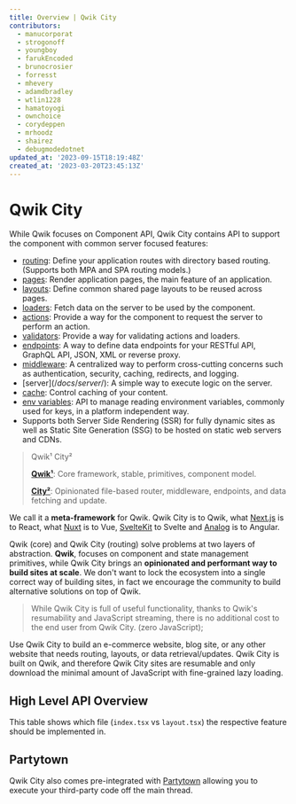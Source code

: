 ```yaml
---
title: Overview | Qwik City
contributors:
  - manucorporat
  - strogonoff
  - youngboy
  - farukEncoded
  - brunocrosier
  - forresst
  - mhevery
  - adamdbradley
  - wtlin1228
  - hamatoyogi
  - ownchoice
  - corydeppen
  - mrhoodz
  - shairez
  - debugmodedotnet
updated_at: '2023-09-15T18:19:48Z'
created_at: '2023-03-20T23:45:13Z'
---
```


# Qwik City

While Qwik focuses on Component API, Qwik City contains API to support the component with common server focused features:
- [routing](/docs/routing/): Define your application routes with directory based routing. (Supports both MPA and SPA routing models.)
- [pages](/docs/pages): Render application pages, the main feature of an application.
- [layouts](/docs/layout/): Define common shared page layouts to be reused across pages.
- [loaders](/docs/route-loader/): Fetch data on the server to be used by the component.
- [actions](/docs/action/): Provide a way for the component to request the server to perform an action.
- [validators](/docs/validator/): Provide a way for validating actions and loaders.
- [endpoints](/docs/endpoints/): A way to define data endpoints for your RESTful API, GraphQL API, JSON, XML or reverse proxy.
- [middleware](/docs/middleware/): A centralized way to perform cross-cutting concerns such as authentication, security, caching, redirects, and logging.
- [server$](/docs/server$/): A simple way to execute logic on the server.
- [cache](/docs/caching/): Control caching of your content.
- [env variables](/docs/env-variables/): API to manage reading environment variables, commonly used for keys, in a platform independent way.
- Supports both Server Side Rendering (SSR) for fully dynamic sites as well as Static Site Generation (SSG) to be hosted on static web servers and CDNs.

> Qwik¹ City²
>
> [**Qwik¹**](/docs/(qwik)/index.mdx): Core framework, stable, primitives, component model.
>
> [**City²**](/docs/(qwikcity)/routing/index.mdx): Opinionated file-based router, middleware, endpoints, and data fetching and update.

We call it a **meta-framework** for Qwik. Qwik City is to Qwik, what [Next.js](https://nextjs.org/) is to React, what [Nuxt](https://nuxt.com/) is to Vue, [SvelteKit](https://kit.svelte.dev/) to Svelte and [Analog](https://analogjs.org/) is to Angular.

Qwik (core) and Qwik City (routing) solve problems at two layers of abstraction. **Qwik**, focuses on component and state management primitives, while Qwik City brings an **opinionated and performant way to build sites at scale**. We don't want to lock the ecosystem into a single correct way of building sites, in fact we encourage the community to build alternative solutions on top of Qwik.

> While Qwik City is full of useful functionality, thanks to Qwik's resumability and JavaScript streaming, there is no additional cost to the end user from Qwik City. (zero JavaScript);

Use Qwik City to build an e-commerce website, blog site, or any other website that needs routing, layouts, or data retrieval/updates. Qwik City is built on Qwik, and therefore Qwik City sites are resumable and only download the minimal amount of JavaScript with fine-grained lazy loading.

## High Level API Overview

This table shows which file (`index.tsx` vs `layout.tsx`) the respective feature should be implemented in.

<ImgRoutingFiles />

## Partytown

Qwik City also comes pre-integrated with [Partytown](https://partytown.builder.io) allowing you to execute your third-party code off the main thread.
